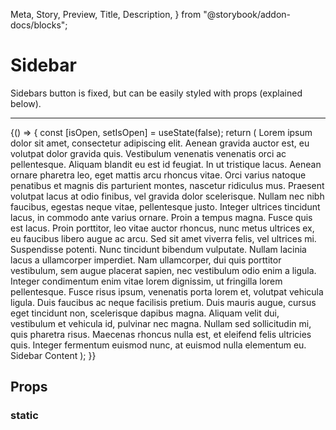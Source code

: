   Meta,
  Story,
  Preview,
  Title,
  Description,
} from "@storybook/addon-docs/blocks";

<Meta title="Components/Sidebar" component={Sidebar} id="sidebar" />

# Sidebar

<Description>
  Sidebars button is fixed, but can be easily styled with props (explained
  below).
</Description>

---

<Story name="default">
  {() => {
    const [isOpen, setIsOpen] = useState(false);
    return (
      <Grid>
        <Row justifyContent="center" alignItems="flex-start">
          <Column size="5">
            <Text align="justify">
              Lorem ipsum dolor sit amet, consectetur adipiscing elit. Aenean
              gravida auctor est, eu volutpat dolor gravida quis. Vestibulum
              venenatis venenatis orci ac pellentesque. Aliquam blandit eu est
              id feugiat. In ut tristique lacus. Aenean ornare pharetra leo,
              eget mattis arcu rhoncus vitae. Orci varius natoque penatibus et
              magnis dis parturient montes, nascetur ridiculus mus. Praesent
              volutpat lacus at odio finibus, vel gravida dolor scelerisque.
              Nullam nec nibh faucibus, egestas neque vitae, pellentesque justo.
              Integer ultrices tincidunt lacus, in commodo ante varius ornare.
              Proin a tempus magna.
            </Text>
          </Column>
          <Column size="5">
            <Text align="justify">
              Fusce quis est lacus. Proin porttitor, leo vitae auctor rhoncus,
              nunc metus ultrices ex, eu faucibus libero augue ac arcu. Sed sit
              amet viverra felis, vel ultrices mi. Suspendisse potenti. Nunc
              tincidunt bibendum vulputate. Nullam lacinia lacus a ullamcorper
              imperdiet. Nam ullamcorper, dui quis porttitor vestibulum, sem
              augue placerat sapien, nec vestibulum odio enim a ligula. Integer
              condimentum enim vitae lorem dignissim, ut fringilla lorem
              pellentesque. Fusce risus ipsum, venenatis porta lorem et,
              volutpat vehicula ligula. Duis faucibus ac neque facilisis
              pretium. Duis mauris augue, cursus eget tincidunt non, scelerisque
              dapibus magna. Aliquam velit dui, vestibulum et vehicula id,
              pulvinar nec magna. Nullam sed sollicitudin mi, quis pharetra
              risus. Maecenas rhoncus nulla est, et eleifend felis ultricies
              quis. Integer fermentum euismod nunc, at euismod nulla elementum
              eu.
            </Text>
          </Column>
        </Row>
        <Sidebar title="Sidebar Title">Sidebar Content</Sidebar>
      </Grid>
    );
  }}
</Story>

## Props

### static
